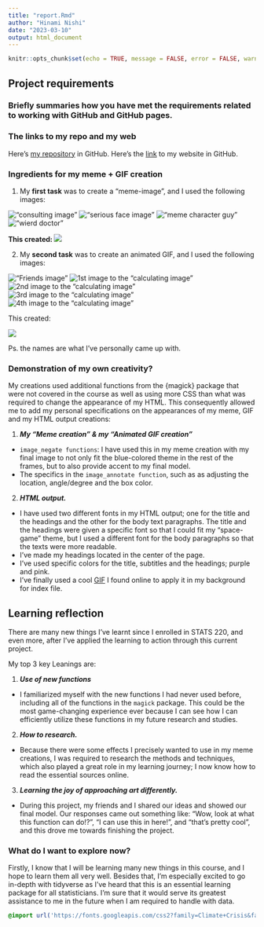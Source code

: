 ---
title: "report.Rmd"
author: "Hinami Nishi"
date: "2023-03-10"
output: html_document
---

```{r setup, include=FALSE}
knitr::opts_chunk$set(echo = TRUE, message = FALSE, error = FALSE, warning = FALSE)
```

## Project requirements

### Briefly summaries how you have met the requirements related to working with GitHub and GitHub pages.

### The links to my repo and my web

Here's [my repository]() in GitHub. Here's the [link]() to my website in GitHub.

### Ingredients for my meme + GIF creation

1.  My **first task** was to create a "meme-image", and I used the following images:

!["consulting image"](images/consult.jpg)
!["serious face image"](images/results.jpg)
!["meme character guy"](images/doc.jpg)
!["wierd doctor"](images/docs.jpg)

**This created: **
![](images/my_meme.png)

2. My **second task** was to create an animated GIF, and I used the following images:

!["Friends image"](images/1.png)
![1st image to the "calculating image"](images/2.png)
![2nd image to the "calculating image"](images/3.png)
![3rd image to the "calculating image"](images/4.png)
![4th image to the "calculating image"](images/5.png)

This created: 

![](images/my_animation.gif)

Ps. the names are what I've personally came up with.

### Demonstration of my own creativity?

My creations used additional functions from the {magick} package that were not covered in the course as well as using more CSS than what was required to change the appearance of my HTML. This consequently allowed me to add my personal specifications on the appearances of my meme, GIF and my HTML output creations:

1. ***My "Meme creation" & my "Animated GIF creation"***

-   `image_negate functions`: I have used this in my meme creation with my final image to not only fit the blue-colored theme in the rest of the frames, but to also provide accent to my final model.
-   The specifics in the `image_annotate function`, such as as adjusting the location, angle/degree and the box color.

2. ***HTML output.***

-   I have used two different fonts in my HTML output; one for the title and the headings and the other for the body text paragraphs. The title and the headings were given a specific font so that I could fit my "space-game" theme, but I used a different font for the body paragraphs so that the texts were more readable.
-   I've made my headings located in the center of the page.
-   I've used specific colors for the title, subtitles and the headings; purple and pink.
-   I've finally used a cool [GIF](https://i.pinimg.com/originals/88/15/63/881563d6444b370fa4ceea0c3183bb4c.gif) I found online to apply it in my background for index file.

## Learning reflection

There are many new things I've learnt since I enrolled in STATS 220, and even more, after I've applied the learning to action through this current project.

My top 3 key Leanings are:

1.  ***Use of new functions***

-   I familiarized myself with the new functions I had never used before, including all of the functions in the `magick` package. This could be the most game-changing experience ever because I can see how I can efficiently utilize these functions in my future research and studies.

2.  ***How to research.***

-   Because there were some effects I precisely wanted to use in my meme creations, I was required to research the methods and techniques, which also played a great role in my learning journey; I now know how to read the essential sources online.

3.  ***Learning the joy of approaching art differently.***

-   During this project, my friends and I shared our ideas and showed our final model. Our responses came out something like: "Wow, look at what this function can do!?", "I can use this in here!", and "that's pretty cool", and this drove me towards finishing the project.

### What do I want to explore now?

Firstly, I know that I will be learning many new things in this course, and I hope to learn them all very well. Besides that, I'm especially excited to go in-depth with tidyverse as I've heard that this is an essential learning package for all statisticians. I'm sure that it would serve its greatest assistance to me in the future when I am required to handle with data.

```{css}
@import url('https://fonts.googleapis.com/css2?family=Climate+Crisis&family=Crimson+Text&family=Rubik+Iso&family=Sono:wght@500&display=swap');body {font-family: 'Climate Crisis', cursive; font-family: 'Crimson Text', serif; font-family: 'Rubik Iso', cursive; font-family: 'Sono', sans-serif; background-image: url("https://img.freepik.com/premium-photo/abstract-beige-background-made-old-paper-spots-with-space-text_213524-787.jpg");}
```
